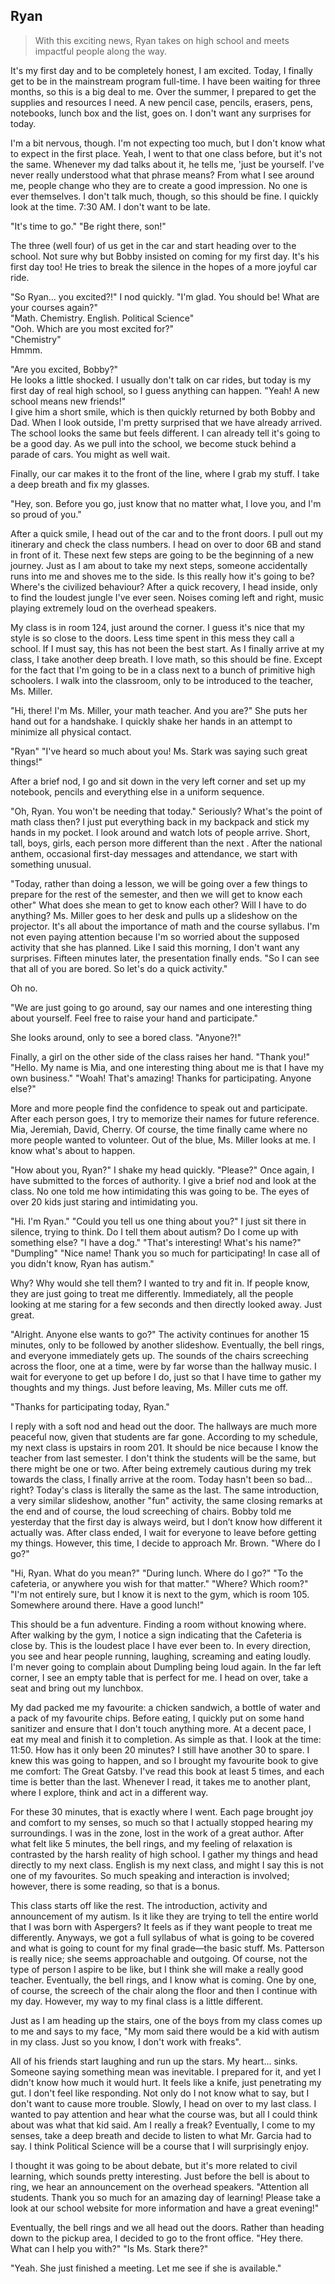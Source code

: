 ## Ryan 

> With this exciting news, Ryan takes on high school and meets impactful people along the way.

It's my first day and to be completely honest, I am excited. Today, I finally get to be in the mainstream program full-time. I have been waiting for three months, so this is a big deal to me. Over the summer, I prepared to get the supplies and resources I need. A new pencil case, pencils, erasers, pens, notebooks, lunch box and the list, goes on. I don't want any surprises for today.

I'm a bit nervous, though. I'm not expecting too much, but I don't know what to expect in the first place. Yeah, I went to that one class before, but it's not the same. Whenever my dad talks about it, he tells me, 'just be yourself. I've never really understood what that phrase means? From what I see around me, people change who they are to create a good impression. No one is ever themselves. I don't talk much, though, so this should be fine. I quickly look at the time. 7:30 AM. I don't want to be late.

"It's time to go."
"Be right there, son!"

The three (well four) of us get in the car and start heading over to the school. Not sure why but Bobby insisted on coming for my first day. It's his first day too! He tries to break the silence in the hopes of a more joyful car ride.

"So Ryan… you excited?!"
I nod quickly.
"I'm glad. You should be! What are your courses again?"<br/>
"Math. Chemistry. English. Political Science"<br/>
"Ooh. Which are you most excited for?"<br/>
"Chemistry"<br/>
Hmmm.

"Are you excited, Bobby?"<br/>
He looks a little shocked. I usually don't talk on car rides, but today is my first day of real high school, so I guess anything can happen. 
"Yeah! A new school means new friends!"<br/>
I give him a short smile, which is then quickly returned by both Bobby and Dad. When I look outside, I'm pretty surprised that we have already arrived. The school looks the same but feels different. I can already tell it's going to be a good day. As we pull into the school, we become stuck behind a parade of cars. You might as well wait.

Finally, our car makes it to the front of the line, where I grab my stuff. I take a deep breath and fix my glasses. 

"Hey, son. Before you go, just know that no matter what, I love you, and I'm so proud of you."

After a quick smile, I head out of the car and to the front doors. I pull out my itinerary and check the class numbers. I head on over to door 6B and stand in front of it. These next few steps are going to be the beginning of a new journey. Just as I am about to take my next steps, someone accidentally runs into me and shoves me to the side. Is this really how it's going to be? Where's the civilized behaviour? After a quick recovery, I head inside, only to find the loudest jungle I've ever seen. Noises coming left and right, music playing extremely loud on the overhead speakers. 

My class is in room 124, just around the corner. I guess it's nice that my style is so close to the doors. Less time spent in this mess they call a school. If I must say, this has not been the best start. As I finally arrive at my class, I take another deep breath. I love math, so this should be fine. Except for the fact that I'm going to be in a class next to a bunch of primitive high schoolers. I walk into the classroom, only to be introduced to the teacher, Ms. Miller. 

"Hi, there! I'm Ms. Miller, your math teacher. And you are?"
She puts her hand out for a handshake. I quickly shake her hands in an attempt to minimize all physical contact.

"Ryan"
"I've heard so much about you! Ms. Stark was saying such great things!"

After a brief nod, I go and sit down in the very left corner and set up my notebook, pencils and everything else in a uniform sequence.

"Oh, Ryan. You won't be needing that today."
Seriously? What's the point of math class then? I just put everything back in my backpack and stick my hands in my pocket. I look around and watch lots of people arrive. Short, tall, boys, girls, each person more different than the next
. After the national anthem, occasional first-day messages and attendance, we start with something unusual. 

"Today, rather than doing a lesson, we will be going over a few things to prepare for the rest of the semester, and then we will get to know each other"
What does she mean to get to know each other? Will I have to do anything? Ms. Miller goes to her desk and pulls up a slideshow on the projector. It's all about the importance of math and the course syllabus. I'm not even paying attention because I'm so worried about the supposed activity that she has planned. Like I said this morning, I don't want any surprises. Fifteen minutes later, the presentation finally ends. "So I can see that all of you are bored. So let's do a quick activity."

Oh no.

"We are just going to go around, say our names and one interesting thing about yourself. Feel free to raise your hand and participate."

She looks around, only to see a bored class.
"Anyone?!"

Finally, a girl on the other side of the class raises her hand.
"Thank you!"
"Hello. My name is Mia, and one interesting thing about me is that I have my own business."
"Woah! That's amazing! Thanks for participating. Anyone else?"

More and more people find the confidence to speak out and participate. After each person goes, I try to memorize their names for future reference. Mia, Jeremiah, David, Cherry. Of course, the time finally came where no more people wanted to volunteer. Out of the blue, Ms. Miller looks at me. I know what's about to happen. 

"How about you, Ryan?"
I shake my head quickly. 
"Please?"
Once again, I have submitted to the forces of authority. I give a brief nod and look at the class. No one told me how intimidating this was going to be. The eyes of over 20 kids just staring and intimidating you. 

"Hi. I'm Ryan."
"Could you tell us one thing about you?"
I just sit there in silence, trying to think. Do I tell them about autism? Do I come up with something else?
"I have a dog."
"That's interesting! What's his name?"
"Dumpling"
"Nice name! Thank you so much for participating! In case all of you didn't know, Ryan has autism."

Why? Why would she tell them? I wanted to try and fit in. If people know, they are just going to treat me differently. Immediately, all the people looking at me staring for a few seconds and then directly looked away. Just great.

"Alright. Anyone else wants to go?" The activity continues for another 15 minutes, only to be followed by another slideshow. Eventually, the bell rings, and everyone immediately gets up. The sounds of the chairs screeching across the floor, one at a time, were by far worse than the hallway music. I wait for everyone to get up before I do, just so that I have time to gather my thoughts and my things. Just before leaving, Ms. Miller cuts me off. 

"Thanks for participating today, Ryan."

I reply with a soft nod and head out the door. The hallways are much more peaceful now, given that students are far gone. According to my schedule, my next class is upstairs in room 201. It should be nice because I know the teacher from last semester. I don't think the students will be the same, but there might be one or two. After being extremely cautious during my trek towards the class, I finally arrive at the room. Today hasn't been so bad… right? Today's class is literally the same as the last. The same introduction, a very similar slideshow, another "fun" activity, the same closing remarks at the end and of course, the loud screeching of chairs. Bobby told me yesterday that the first day is always weird, but I don’t know how different it actually was. After class ended, I wait for everyone to leave before getting my things. However, this time, I decide to approach Mr. Brown. "Where do I go?"

"Hi, Ryan. What do you mean?"
"During lunch. Where do I go?"
"To the cafeteria, or anywhere you wish for that matter."
"Where? Which room?"
"I'm not entirely sure, but I know it is next to the gym, which is room 105. Somewhere around there. Have a good lunch!"

This should be a fun adventure. Finding a room without knowing where. After walking by the gym, I notice a sign indicating that the Cafeteria is close by. This is the loudest place I have ever been to. In every direction, you see and hear people running, laughing, screaming and eating loudly. I'm never going to complain about Dumpling being loud again. In the far left corner, I see an empty table that is perfect for me. I head on over, take a seat and bring out my lunchbox. 

My dad packed me my favourite: a chicken sandwich, a bottle of water and a pack of my favourite chips. Before eating, I quickly put on some hand sanitizer and ensure that I don't touch anything more. At a decent pace, I eat my meal and finish it to completion. As simple as that. I look at the time: 11:50. How has it only been 20 minutes? I still have another 30 to spare. I knew this was going to happen, and so I brought my favourite book to give me comfort: The Great Gatsby. I've read this book at least 5 times, and each time is better than the last. Whenever I read, it takes me to another plant, where I explore, think and act in a different way.

For these 30 minutes, that is exactly where I went. Each page brought joy and comfort to my senses, so much so that I actually stopped hearing my surroundings. I was in the zone, lost in the work of a great author. After what felt like 5 minutes, the bell rings, and my feeling of relaxation is contrasted by the harsh reality of high school. I gather my things and head directly to my next class. English is my next class, and might I say this is not one of my favourites. So much speaking and interaction is involved; however, there is some reading, so that is a bonus. 

This class starts off like the rest. The introduction, activity and announcement of my autism. Is it like they are trying to tell the entire world that I was born with Aspergers? It feels as if they want people to treat me differently. Anyways, we got a full syllabus of what is going to be covered and what is going to count for my final grade—the basic stuff. Ms. Patterson is really nice; she seems approachable and outgoing. Of course, not the type of person I aspire to be like, but I think she will make a really good teacher. Eventually, the bell rings, and I know what is coming. One by one, of course, the screech of the chair along the floor and then I continue with my day. However, my way to my final class is a little different.

Just as I am heading up the stairs, one of the boys from my class comes up to me and says to my face, "My mom said there would be a kid with autism in my class. Just so you know, I don't work with freaks". 

All of his friends start laughing and run up the stars. My heart… sinks. Someone saying something mean was inevitable. I prepared for it, and yet I didn't know how much it would hurt. It feels like a knife, just penetrating my gut. I don't feel like responding. Not only do I not know what to say, but I don't want to cause more trouble. Slowly, I head on over to my last class. I wanted to pay attention and hear what the course was, but all I could think about was what that kid said. Am I really a freak? Eventually, I come to my senses, take a deep breath and decide to listen to what Mr. Garcia had to say. I think Political Science will be a course that I will surprisingly enjoy. 

I thought it was going to be about debate, but it's more related to civil learning, which sounds pretty interesting. Just before the bell is about to ring, we hear an announcement on the overhead speakers. "Attention all students. Thank you so much for an amazing day of learning! Please take a look at our school website for more information and have a great evening!"

Eventually, the bell rings and we all head out the doors. Rather than heading down to the pickup area, I decided to go to the front office. "Hey there. What can I help you with?"
"Is Ms. Stark there?"

"Yeah. She just finished a meeting. Let me see if she is available."